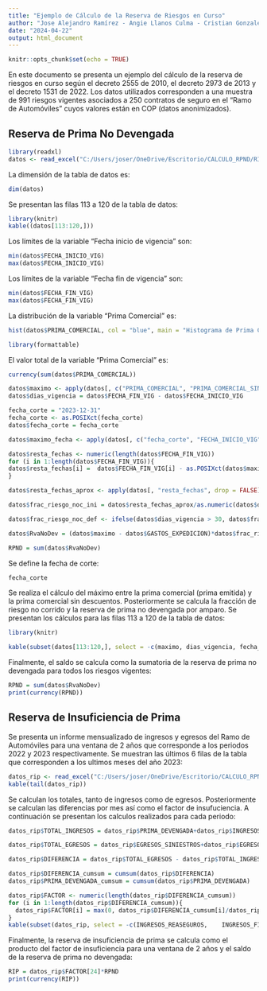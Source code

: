 ```yaml
---
title: "Ejemplo de Cálculo de la Reserva de Riesgos en Curso"
author: "Jose Alejandro Ramírez - Angie Llanos Culma - Cristian Gonzales Morales"
date: "2024-04-22"
output: html_document
---
```


```r
knitr::opts_chunk$set(echo = TRUE)
```


En este documento se presenta un ejemplo del cálculo de la reserva de riesgos en curso según el decreto 2555 de 2010, el decreto 2973 de 2013 y el decreto 1531 de 2022. Los datos utilizados corresponden a una muestra de 991 riesgos vigentes  asociados a 250 contratos de seguro en el "Ramo de Automóviles" cuyos valores están en COP (datos anonimizados).


## Reserva de Prima No Devengada
```r
library(readxl)
datos <- read_excel("C:/Users/joser/OneDrive/Escritorio/CALCULO_RPND/RIESGOS_VIGENTES_IN_ANONIMO.xlsx", sheet = "RIESGOS_VIGENTES")
```

La dimensión de la tabla de datos es:

```r
dim(datos)
```
Se presentan las filas 113 a 120 de la tabla de datos:
```r
library(knitr)
kable((datos[113:120,]))
```
Los límites de la variable "Fecha inicio de vigencia" son:
```r
min(datos$FECHA_INICIO_VIG)
max(datos$FECHA_INICIO_VIG)
```
Los límites de la variable "Fecha fin de vigencia" son:
```r
min(datos$FECHA_FIN_VIG)
max(datos$FECHA_FIN_VIG)
```
La distribución de la variable "Prima Comercial" es:

```r
hist(datos$PRIMA_COMERCIAL, col = "blue", main = "Histograma de Prima Comercial")
```

```r
library(formattable)
```

El valor total de la variable "Prima Comercial" es:
```r
currency(sum(datos$PRIMA_COMERCIAL))
```

```r
datos$maximo <- apply(datos[, c("PRIMA_COMERCIAL", "PRIMA_COMERCIAL_SIN_DCTO")], 1, max)
datos$dias_vigencia = datos$FECHA_FIN_VIG - datos$FECHA_INICIO_VIG

fecha_corte = "2023-12-31"
fecha_corte <- as.POSIXct(fecha_corte)
datos$fecha_corte = fecha_corte

datos$maximo_fecha <- apply(datos[, c("fecha_corte", "FECHA_INICIO_VIG")], 1, max)

datos$resta_fechas <- numeric(length(datos$FECHA_FIN_VIG))
for (i in 1:length(datos$FECHA_FIN_VIG)){
datos$resta_fechas[i] =  datos$FECHA_FIN_VIG[i] - as.POSIXct(datos$maximo_fecha)[i]
}

datos$resta_fechas_aprox <- apply(datos[, "resta_fechas", drop = FALSE], 2, ceiling)

datos$frac_riesgo_noc_ini = datos$resta_fechas_aprox/as.numeric(datos$dias_vigencia)

datos$frac_riesgo_noc_def <- ifelse(datos$dias_vigencia > 30, datos$frac_riesgo_noc_ini, 0.5)

datos$RvaNoDev = (datos$maximo - datos$GASTOS_EXPEDICION)*datos$frac_riesgo_noc_def

RPND = sum(datos$RvaNoDev)
```
Se define la fecha de corte:
```r
fecha_corte
```
Se realiza el cálculo del máximo entre la prima comercial (prima emitida) y la prima comercial sin descuentos. Posteriormente se calcula la fracción de riesgo no corrido y la reserva de prima no devengada por amparo. Se presentan los cálculos para las filas 113 a 120 de la tabla de datos:
```r
library(knitr)

kable(subset(datos[113:120,], select = -c(maximo, dias_vigencia, fecha_corte,maximo_fecha,resta_fechas,frac_riesgo_noc_ini)))
```
Finalmente, el saldo se calcula como la sumatoria de la reserva de prima no devengada para todos los riesgos vigentes:
```r
RPND = sum(datos$RvaNoDev)
print(currency(RPND))
```

## Reserva de Insuficiencia de Prima
Se presenta un informe mensualizado de ingresos y egresos del Ramo de Automóviles para una ventana de 2 años que corresponde a los periodos 2022 y 2023 respectivamente. Se muestran las últimos 6 filas de la tabla que corresponden a los ultimos meses del año 2023: 
```r
datos_rip <- read_excel("C:/Users/joser/OneDrive/Escritorio/CALCULO_RPND/RIESGOS_VIGENTES_IN_ANONIMO.xlsx", sheet = "RIP")
kable(tail(datos_rip))
```
Se calculan los totales, tanto de ingresos como de egresos. Posteriormente se calculan las diferencias por mes así como el factor de insufuciencia. A continuación se presentan los calculos realizados para cada periodo:    
```r
datos_rip$TOTAL_INGRESOS = datos_rip$PRIMA_DEVENGADA+datos_rip$INGRESOS_REASEGUROS+datos_rip$INGRESOS_FINANCIEROS

datos_rip$TOTAL_EGRESOS = datos_rip$EGRESOS_SINIESTROS+datos_rip$EGRESOS_FINANCIEROS+datos_rip$EGRESOS_OTROS

datos_rip$DIFERENCIA = datos_rip$TOTAL_EGRESOS - datos_rip$TOTAL_INGRESOS

datos_rip$DIFERENCIA_cumsum = cumsum(datos_rip$DIFERENCIA)
datos_rip$PRIMA_DEVENGADA_cumsum = cumsum(datos_rip$PRIMA_DEVENGADA)

datos_rip$FACTOR <- numeric(length(datos_rip$DIFERENCIA_cumsum))
for (i in 1:length(datos_rip$DIFERENCIA_cumsum)){
  datos_rip$FACTOR[i] = max(0, datos_rip$DIFERENCIA_cumsum[i]/datos_rip$PRIMA_DEVENGADA_cumsum[i])
}
kable(subset(datos_rip, select = -c(INGRESOS_REASEGUROS,	INGRESOS_FINANCIEROS,	EGRESOS_SINIESTROS,	EGRESOS_FINANCIEROS,	EGRESOS_OTROS)))
```
Finalmente, la reserva de insuficiencia de prima se calcula como el producto del factor de insuficiencia para una ventana de 2 años y el saldo de la reserva de prima no devengada:
```r
RIP = datos_rip$FACTOR[24]*RPND
print(currency(RIP))
```
